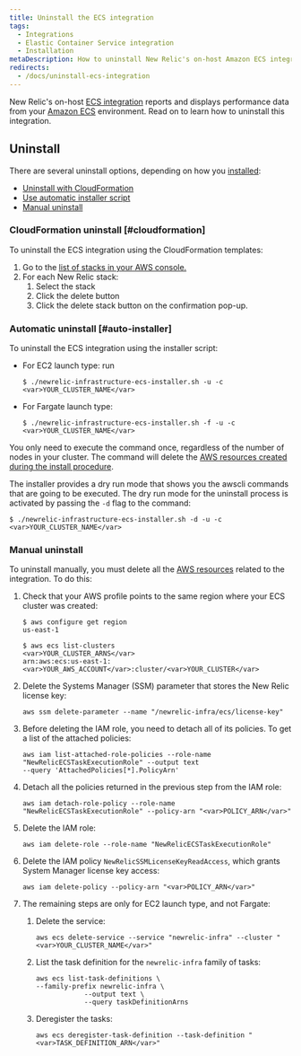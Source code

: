 ```yaml
---
title: Uninstall the ECS integration
tags:
  - Integrations
  - Elastic Container Service integration
  - Installation
metaDescription: How to uninstall New Relic's on-host Amazon ECS integration.
redirects:
  - /docs/uninstall-ecs-integration
---
```


New Relic's on-host [ECS integration](/docs/introduction-amazon-ecs-integration) reports and displays performance data from your [Amazon ECS](https://docs.aws.amazon.com/ecs/index.html) environment. Read on to learn how to uninstall this integration.

## Uninstall

There are several uninstall options, depending on how you [installed](/docs/install-ecs-integration#install-ec2):

* [Uninstall with CloudFormation](#cloudformation)
* [Use automatic installer script](#auto-installer)
* [Manual uninstall](#manual-uninstall)

### CloudFormation uninstall [#cloudformation]

To uninstall the ECS integration using the CloudFormation templates:

1. Go to the [list of stacks in your AWS console.](https://console.aws.amazon.com/cloudformation/home?#/stacks?filteringText=&filteringStatus=active&viewNested=true&hideStacks=false)
2. For each New Relic stack:
   1. Select the stack
   2. Click the delete button
   3. Click the delete stack button on the confirmation pop-up.

### Automatic uninstall [#auto-installer]

To uninstall the ECS integration using the installer script:

* For EC2 launch type: run

  ```
  $ ./newrelic-infrastructure-ecs-installer.sh -u -c <var>YOUR_CLUSTER_NAME</var>
  ```
* For Fargate launch type:

  ```
  $ ./newrelic-infrastructure-ecs-installer.sh -f -u -c <var>YOUR_CLUSTER_NAME</var>
  ```

You only need to execute the command once, regardless of the number of nodes in your cluster. The command will delete the [AWS resources created during the install procedure](/docs/install-ecs-integration#aws-resources).

The installer provides a dry run mode that shows you the awscli commands that are going to be executed. The dry run mode for the uninstall process is activated by passing the `-d` flag to the command:

```
$ ./newrelic-infrastructure-ecs-installer.sh -d -u -c <var>YOUR_CLUSTER_NAME</var>
```

### Manual uninstall

To uninstall manually, you must delete all the [AWS resources](/docs/install-ecs-integration#aws-resources) related to the integration. To do this:

1. Check that your AWS profile points to the same region where your ECS cluster was created:

   ```
   $ aws configure get region
   us-east-1

   $ aws ecs list-clusters
   <var>YOUR_CLUSTER_ARNS</var>	
   arn:aws:ecs:us-east-1:<var>YOUR_AWS_ACCOUNT</var>:cluster/<var>YOUR_CLUSTER</var>
   ```
2. Delete the Systems Manager (SSM) parameter that stores the New Relic license key:

   ```
   aws ssm delete-parameter --name "/newrelic-infra/ecs/license-key"
   ```
3. Before deleting the IAM role, you need to detach all of its policies. To get a list of the attached policies:

   ```
   aws iam list-attached-role-policies --role-name "NewRelicECSTaskExecutionRole" --output text
   --query 'AttachedPolicies[*].PolicyArn'
   ```
4. Detach all the policies returned in the previous step from the IAM role:

   ```
   aws iam detach-role-policy --role-name "NewRelicECSTaskExecutionRole" --policy-arn "<var>POLICY_ARN</var>"
   ```
5. Delete the IAM role:

   ```
   aws iam delete-role --role-name "NewRelicECSTaskExecutionRole"
   ```
6. Delete the IAM policy `NewRelicSSMLicenseKeyReadAccess`, which grants System Manager license key access:

   ```
   aws iam delete-policy --policy-arn "<var>POLICY_ARN</var>"
   ```
7. The remaining steps are only for EC2 launch type, and not Fargate:
   1. Delete the service:

      ```
      aws ecs delete-service --service "newrelic-infra" --cluster "<var>YOUR_CLUSTER_NAME</var>"
      ```
   2. List the task definition for the `newrelic-infra` family of tasks:

      ```
      aws ecs list-task-definitions \
      --family-prefix newrelic-infra \
                  --output text \
                  --query taskDefinitionArns
      ```
   3. Deregister the tasks:

      ```
      aws ecs deregister-task-definition --task-definition "<var>TASK_DEFINITION_ARN</var>"
      ```
